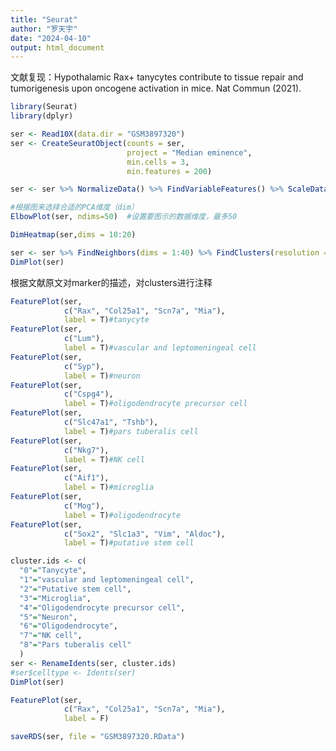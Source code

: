 ---
title: "Seurat"
author: "罗天宇"
date: "2024-04-10"
output: html_document
---

文献复现：Hypothalamic Rax+ tanycytes contribute to tissue repair and tumorigenesis upon oncogene activation in mice. Nat Commun (2021).


```{r 加载包}
library(Seurat)
library(dplyr)
```

```{r}
ser <- Read10X(data.dir = "GSM3897320")
ser <- CreateSeuratObject(counts = ser,
                          project = "Median eminence", 
                          min.cells = 3,
                          min.features = 200)

ser <- ser %>% NormalizeData() %>% FindVariableFeatures() %>% ScaleData() %>% RunPCA()

#根据图来选择合适的PCA维度（dim）
ElbowPlot(ser, ndims=50)  #设置要图示的数据维度，最多50

DimHeatmap(ser,dims = 10:20)

ser <- ser %>% FindNeighbors(dims = 1:40) %>% FindClusters(resolution = 0.3) %>% RunTSNE() 
DimPlot(ser)
```


根据文献原文对marker的描述，对clusters进行注释 
```{r 细胞类型注释}
FeaturePlot(ser, 
            c("Rax", "Col25a1", "Scn7a", "Mia"),
            label = T)#tanycyte
FeaturePlot(ser, 
            c("Lum"),
            label = T)#vascular and leptomeningeal cell
FeaturePlot(ser, 
            c("Syp"),
            label = T)#neuron
FeaturePlot(ser, 
            c("Cspg4"),
            label = T)#oligodendrocyte precursor cell
FeaturePlot(ser, 
            c("Slc47a1", "Tshb"),
            label = T)#pars tuberalis cell
FeaturePlot(ser, 
            c("Nkg7"),
            label = T)#NK cell
FeaturePlot(ser, 
            c("Aif1"),
            label = T)#microglia
FeaturePlot(ser, 
            c("Mog"),
            label = T)#oligodendrocyte
FeaturePlot(ser, 
            c("Sox2", "Slc1a3", "Vim", "Aldoc"),
            label = T)#putative stem cell

cluster.ids <- c(
  "0"="Tanycyte",
  "1"="vascular and leptomeningeal cell",
  "2"="Putative stem cell",
  "3"="Microglia",
  "4"="Oligodendrocyte precursor cell",
  "5"="Neuron",
  "6"="Oligodendrocyte",
  "7"="NK cell",
  "8"="Pars tuberalis cell"
  )
ser <- RenameIdents(ser, cluster.ids)
#ser$celltype <- Idents(ser)
DimPlot(ser)
```


```{r 初步复现Figure 1C}
FeaturePlot(ser, 
            c("Rax", "Col25a1", "Scn7a", "Mia"),
            label = F)
```

```{r 保存数据}
saveRDS(ser, file = "GSM3897320.RData")
```
